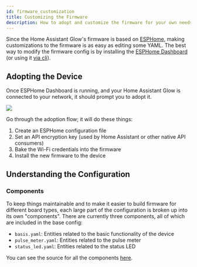 ```yaml
---
id: firmware_customization
title: Customizing the Firmware
description: How to adopt and customize the firmware for your own needs.
---
```


Since the Home Assistant Glow's firmware is based on [ESPHome](https://esphome.io), making
customizations to the firmware is as easy as editing some YAML. The best way to modify the
firmware config is by installing the [ESPHome Dashboard](https://esphome.io/guides/getting_started_hassio.html)
(or using it [via cli](https://esphome.io/guides/getting_started_command_line.html)).

## Adopting the Device

Once ESPHome Dashboard is running, and your Home Assistant Glow is connected to your network,
it should prompt you to adopt it.

<p align="left">
  <img src={require('@site/static/img/customization/adopt.png').default} />
</p>


Go through the adoption flow; it will do these things:

1. Create an ESPHome configuration file
2. Set an API encryption key (used by Home Assistant or other native API consumers)
3. Bake the Wi-Fi credentials into the firmware
4. Install the new firmware to the device

## Understanding the Configuration

### Components

To keep things maintainable and to make it easier to build firmware for different board types,
each large part of the configuration is broken up into its own "components". There are currently
three components, all of which are included in the base config:

- `basis.yaml`: Entities related to the basic functionality of the device
- `pulse_meter.yaml`: Entities related to the pulse meter
- `status_led.yaml`: Entities related to the status LED

You can see the source for all the components [here](https://github.com/klaasnicolaas/home-assistant-glow/tree/main/components).